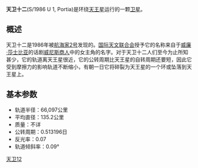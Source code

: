 {{Unreferenced|time=2020-12-09T05:48:25+00:00}}
'''天卫十二'''(S/1986 U 1, Portia)是环绕[[天王星|天王星]]运行的一颗[[卫星|卫星]]。

== 概述 ==

天卫十二是1986年被[[航海家2号|航海家2号]]发现的。[[国际天文联合会|国际天文联合会]]授予它的名称来自于[[威廉·莎士比亚|威廉·莎士比亚]]的话剧[[威尼斯商人|威尼斯商人]]中的女主角的名字。对于天卫十二人们至今为止所知甚少，它的轨道离天王星很近，它的公转周期比天王星的自转周期还要短，因此它受到摩擦力的影响轨道不断缩小，有朝一日它将碎裂为天王星的一个环或坠落到天王星上。

== 基本参数 ==

* 轨道半径：66,097公里
* 平均直径：135.2公里
* 质量：不详
* 公转周期：0.513196日
* 反光率：0.07
* 轨道倾斜率：0.09°

{{天王星卫星}}

[[Category:天王星的卫星|天卫12]]